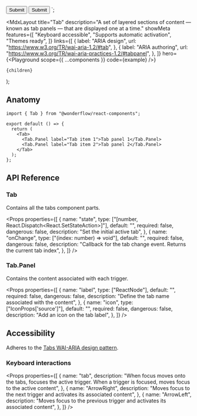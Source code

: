 
  <Card padding={false}>
    <Tab>
      <Tab.Panel icon="check" label="Sign-up">
        <Card>
          <Stack rowGap={24}>
            <Textfield label="Name" type="text" />
            <Textfield label="E-Mail" type="email" />
            <Textfield
              label="Password"
              type="password"
              autoComplete="new-password"
              id="new-password"
            />
            <Button>Submit</Button>
          </Stack>
        </Card>
      </Tab.Panel>
      <Tab.Panel icon="envelope" label="Login">
        <Card>
          <Stack rowGap={24}>
            <Textfield label="E-Mail" type="email" />
            <Textfield
              label="Password"
              type="password"
              autoComplete="new-password"
              id="new-password"
            />
            <Button>Submit</Button>
          </Stack>
        </Card>
      </Tab.Panel>
    </Tab>
  </Card>
</Elevator>`;

  <MdxLayout
    title="Tab"
    description="A set of layered sections of content — known as tab panels — that are displayed one at a time."
    showMeta
    features={[
      "Keyboard accessible",
      "Supports automatic activation",
      "Themes ready",
    ]}
    links={[
      {
        label: "ARIA design",
        url: "https://www.w3.org/TR/wai-aria-1.2/#tab",
      },
      {
        label: "ARIA authoring",
        url: "https://www.w3.org/TR/wai-aria-practices-1.2/#tabpanel",
      },
    ]}
    hero={<Playground scope={{ ...components }} code={example} />}
  >
    {children}
  </MdxLayout>
);

## Anatomy

```tsx highlight=1,5-8
import { Tab } from "@wonderflow/react-components";

export default () => {
  return (
    <Tab>
      <Tab.Panel label="Tab item 1">Tab panel 1</Tab.Panel>
      <Tab.Panel label="Tab item 2">Tab panel 2</Tab.Panel>
    </Tab>
  );
};
```

## API Reference

### Tab

Contains all the tabs component parts.

<Props
  properties={[
    {
      name: "state",
      type: ["[number, React.Dispatch<React.SetStateAction<number>>]"],
      default: "",
      required: false,
      dangerous: false,
      description: "Set the initial active tab",
    },
    {
      name: "onChange",
      type: ["(index: number) => void"],
      default: "",
      required: false,
      dangerous: false,
      description:
        "Callback for the tab change event. Returns the current tab index",
    },
  ]}
/>

### Tab.Panel

Contains the content associated with each trigger.

<Props
  properties={[
    {
      name: "label",
      type: ["ReactNode"],
      default: "",
      required: false,
      dangerous: false,
      description: "Define the tab name associated with the content",
    },
    {
      name: "icon",
      type: ["IconProps['source']"],
      default: "",
      required: false,
      dangerous: false,
      description: "Add an icon on the tab label",
    },
  ]}
/>

## Accessibility

Adheres to the [Tabs WAI-ARIA design pattern](https://www.w3.org/TR/wai-aria-practices-1.2/#tabpanel).

### Keyboard interactions

<Props
  properties={[
    {
      name: "tab",
      description:
        "When focus moves onto the tabs, focuses the active trigger. When a trigger is focused, moves focus to the active content",
    },
    {
      name: "ArrowRight",
      description:
        "Moves focus to the next trigger and activates its associated content",
    },
    {
      name: "ArrowLeft",
      description:
        "Moves focus to the previous trigger and activates its associated content",
    },
  ]}
/>
